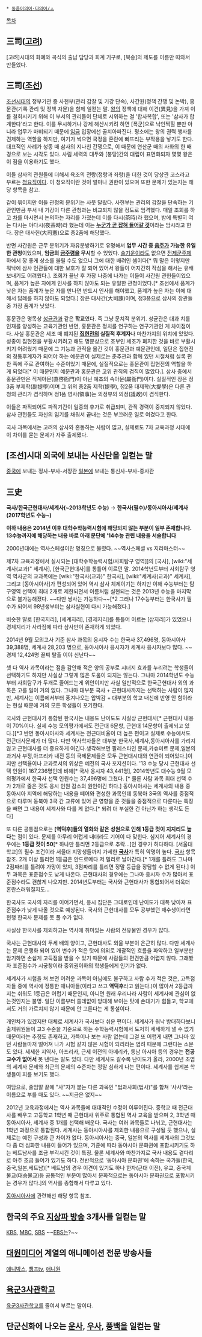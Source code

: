  * [[동음이의어·다의어/ㅅ]]

[[목차]]
== 三司([[고려]]) ==
[고려]시대의 화폐와 곡식의 출납 담당과 회계 기구로, [북송]의 제도를 이름만 따와서 만들었다.

== 三司([[조선]]) ==
[[조선]]시대의 정부기관 중 사헌부(관리 감찰 및 기강 단속), 사간원(정책 간쟁 및 논박), 홍문관(기록 관리 및 정책 자문)을 함께 일컫는 말. [[왕]]의 정책에 대해 이견(異見)을 가져 이를 철회시키기 위해 이 부서의 관리들이 단체로 시위하는 걸 '합사복합', 또는 '삼사가 합계한다'라고 한다. 이를 무시하거나 강제 해산시키려 하면 [폭군]으로 낙인찍힐 뿐만 아니라 업무가 마비되기 때문에 [[임금]] 입장에선 골치아파진다. 평소에는 왕의 권력 행사를 견제하는 역할을 하지만, 여기가 썩으면 국정을 혼란에 빠뜨리는 부작용을 낳기도 한다. 대표적인 사례가 성종 때 삼사의 지나친 간쟁으로, 이 때문에 연산군 때의 사화의 한 배경으로 보는 시각도 있다. 사림 세력의 대두와 [붕당]간의 대립이 표면화되자 몇몇 왕은 이 점을 이용하기도 했다.

이들 삼사의 관원들에 더해서 육조의 전랑(정랑과 좌랑)을 더한 것이 당상관 코스라고 부르는 [[청요직]]이다. 이 청요직이란 것이 얼마나 권한이 있으며 또한 문제가 있는지는 해당 항목을 참고.

같이 묶이지만 이들 관청의 분위기는 사뭇 달랐다. 
사헌부는 관리의 감찰을 단속하는 기관인만큼 부서 내 기강이 다른 관청과는 비교되지 않을 정도로 엄격했다. 매일 조회를 하고 [[차]]를 마시면서 논의하는 자리를 가졌는데 이를 다시(茶時)라 했으며, 밤에 특별히 여는 다시는 야다시(夜茶時)라 했는데 이는 '''[[사망 플래그|누군가 곧 잡혀 들어갈 것]]'''이라는 암시라고 한다. 장은 대사헌(大司憲)으로 종2품에 해당했다.

반면 사간원은 근무 분위기가 자유분방하기로 유명해서 '''업무 시간 중 [[음주]]가 가능한 유일한 관청'''이었으며, '''임금의 [[금주령]]을 무시'''할 수 있었다. [[술]]기운이라도 없으면 [[전제군주제]] 하에서 깡 좋게 상소를 올릴 수도 없으니 그에 대한 배려인 셈이다[* 뭐 말은 이렇지만 워낙에 삼사 언관들에 대한 보호가 잘 되어 있어서 왕들이 어지간히 작심을 해서는 유배보내기도 어려웠다.]. 조회가 끝난 후 가장 나중에 나가는 이들이 사간원 관헌들이었으며, 품계가 높은 자에게 인사를 하지 않아도 되는 유일한 관청이었다.[* 조선에서 품계가 낮은 자는 품계가 높은 자를 만나면 반드시 인사를 해야했고, 품계가 높은 자는 이에 대해서 답례를 하지 않아도 되었다.] 장은 대사간(大司諫)이며, 정3품으로 삼사의 장관들 중 가장 품계가 낮았다.

홍문관은 명목상 [[성균관]]과 같은 '''학교'''였다. 즉 그냥 문치적 분위기. 성균관은 대과 치를 인재를 양성하는 교육기관인 반면, 홍문관은 정치를 연구하는 연구기관인 게 차이점이다. 사실 홍문관은 세조 때 폐지된 '''[[집현전]]의 실질적 후계자'''나 마찬가지의 위치에 있었다. 성종이 집현전을 부활시키려고 해도 명분상으로 조부인 세조가 폐지한 것을 바로 부활시키기 어려웠기 때문에 그 기능과 관직을 옮긴 것이 홍문관과 예문관인데, 일단은 집현전의 정통후계자가 되어야 하는 예문관이 실제로는 춘추관과 함께 있던 시절처럼 실록 편찬 쪽에 주로 관여하는 수준이었기 때문에, 실질적으로는 홍문관이 집현전의 역할을 하게 되었다[* 이 때문인지 예문관과 홍문관은 고위 관직의 겸직이 많았다.]. 삼사 중에서 홍문관만은 직계아문(直啓衙門)이 아닌 예조의 속아문(屬衙門)이다. 실질적인 장은 정3품 부제학(副提學)이며 그 위의 종2품 제학(提學), 정2품 대제학(大提學)은 다른 관청의 관리가 겸직하며 정1품 영사(領事)는 의정부의 의정(議政)이 겸직한다.

이들은 파직되어도 파직기간이 일종의 휴가로 취급되며, 관직 경력이 중지되지 않았다. 삼사 관헌들도 자신의 임기를 채워서 끝내는 것은 부끄러운 일로 여겼다고 한다.

국사 과목에서는 고려의 삼사와 혼동하는 사람이 많고, 실제로도 7차 교육과정 시대에 이 차이를 묻는 문제가 자주 출제됐다.

== [조선]시대 외국에 보내는 사신단을 일컫는 말 ==
[[중국]]에 보내는 정사-부사-서장관
[[일본]]에 보내는 통신사-부사-종사관

== 三史 ==
'''국사/한국근현대사/세계사(~2013학년도 수능)''' → '''한국사(필수)/동아시아사/세계사(2017학년도 수능~)'''

'''이하 내용은 2014년 이후 대학수학능력시험에 해당되지 않는 부분이 일부 존재합니다.'''
'''13수능까지에 해당하는 내용 바로 아래 문단에 '14수능 관련 내용을 서술합니다'''

2000년대에는 역사스페셜이란 명칭으로 불렸다. ~~역사스페셜 vs 지리마스터~~

제7차 교육과정에서 실시되는 [대학수학능력시험/사회탐구 영역]]의 [국사], [wiki:"세계사(교과)" 세계사], [한국근현대사]를 통틀어 이르던 말. 2014학년도부터 사회탐구 영역 역사군의 교과목에는 [wiki:"한국사(교과)" 한국사], [wiki:"세계사(교과)" 세계사], 그리고 [동아시아사]가 편성되어 있어 역시 삼사 체제이기는 하지만 이해 수능부터는 탐구영역 선택이 최대 2개로 제한되면서 이름처럼 실현되는 것은 2013년 수능을 마지막으로 불가능해졌다. ~~다만 쌍사는 가능하다~~[*2 그러나 17수능부터는 한국사가 필수가 되어서 98년생부터는 삼사실현이 다시 가능해졌다.]

비슷한 말로 [한국지리], [세계지리], [경제지리]를 통틀어 이르는 [삼지리]가 있었으나 경제지리가 사라짐에 따라 삼사만이 존재하게 되었다.

2014년 9월 모의고사 기준 삼사 과목의 응시자 수는 한국사 37,496명, 동아시아사 39,388명, 세계사 28,203 명으로, 동아시아사 응시자가 세계사 응시자보다 많다. ~~경제 12,424명 꼴찌 탈출 이야 신난다~~

셋 다 역사 과목이라는 점을 감안해 적은 양의 공부로 시너지 효과를 누리려는 학생들이 선택하기도 하지만 사실상 그렇게 많은 도움이 되지는 않는다. 그나마 2014학년도 수능부터 사회탐구가 두개로 줄어드는게 위안이지만 사실 일반적으로 한국근현대사 외의 과목은 고를 일이 거의 없다. 그나마 대부분 국사 + 근현대사까지는 선택하는 사람이 많지만, 세계사는 이름에서부터 풍겨나오는 압박감 + 대부분의 학교 내신에 반영 안 함이라는 현실 때문에 거의 모든 학생들이 포기한다.

국사와 근현대사가 통합된 한국사는 내용도 난이도도 사실상 근현대사[* 근현대사 내용이 70%이다. 실제 수능 모의평가에서도 전근대 6문항, 근현대 14문항이 출제되고 있다.][*3 반면 동아시아사와 세계사는 전근대비율이 더 높은 편이고 실제로 수능에서도 전근대사문제가 더 많다. 다만 역사학자들은 대부분 한국사,세계사,동아시아사를 가리지않고 근현대사를 더 중요하게 여긴다.생각해보면 팔레스타인 문제,카슈미르 문제,일본의 과거사 부정,아프리카 내전 등의 국제문제들은 모두 근현대시대와 연관이 되어있다.]이지만 선택율이나 교과로서의 위상은 예전의 국사 포지션이다. '13 수능 당시 근현대사 선택 인원이 167,236명인데 비해[* 국사 응시자 43,441명], 2014학년도 대수능 9월 모의평가에서 한국사 선택 인원수는 37,496명에 그쳤다. [* 물론 사탐 과목 최대 선택 수가 2개로 줄은 것도 응시 인원 감소의 원인이긴 하다.]
동아시아사는 세계사의 내용 중 동아시아 지역에 해당하는 내용을 떼어와 편성한 과목인데 동북아 3국의 역사를 중점적으로 다루며 동북아 3국 간 교류에 있어 큰 영향을 준 것들을 중점적으로 다룬다는 특징을 빼면 그 내용이 세계사와 다를 게 없다.[* 되려 더 부실한 건 아닌가 하는 생각도 든다]

또 다른 공통점으로는 '''[역덕후]들의 열화와 같은 성원으로 인해 1등급 컷이 지지리도 높다'''는 점이 있다. 문제를 아무리 어렵게 내더라도 기어이 다 맞힌다. 심지어 세계사의 경우에는 '''1등급 컷이 50'''[* 하나만 틀리면 2등급으로 추락...]인 경우가 허다하다. [서울대학교]의 필수 조건이라 서울대 지망생들까지 가세한 '''[[국사]]'''가 특히 악명이 높다. [[국사]] 항목 참조. 2개 이상 틀리면 1등급은 안드로메다 저 멀리로 날아간다.[* 1개를 틀려도 그나마 2점짜리를 틀려야 가망이 있지, 3점짜리를 틀리면 정말 등급을 장담할 수 없게 된다.] 이 두 과목은 표준점수도 낮게 나온다. 근현대사의 경우에는 그나마 응시자 수가 많아서 표준점수라도 괜찮게 나오지만. 2014년도부터는 국사와 근현대사가 통합되어서 더욱더 혼란스러워질지도...

한국사도 국사의 자리를 이어가면서, 응시 집단은 그대로인데 난이도가 대폭 낮아져 표준점수가 낮게 나올 것으로 예상된다. 국사와 근현대사를 모두 공부했던 재수생이라면 현행 한국사 문제를 못 풀 수가 없다.

사실상 한국사를 제외하고는 역사에 취미있는 사람의 전유물인 경우가 많다.

국사는 근현대사의 두세 배의 양이고, 근현대사도 외울 부분이 은근히 많다. 다만 세계사는 문제 은행화 되어 있어 변수가 적은 탓에 의외로 개괄적인 흐름을 파악하고 일부분만 암기하면 손쉽게 고득점을 받을 수 있기 때문에 사람들의 편견만큼 어렵지 않다. 그래봤자 표준점수가 시궁창이라 중위권이하의 학생들에게 인기가 없다.

세계사가 시험을 쳐 보면 어려운 과목이 아님에도 불구하고 사람 수가 적은 것은, 고득점자들 중에 역사에 정통한 매니아들(이라고 쓰고 '''역덕후'''라고 읽는다.)이 많아서 2등급까지는 쉬워도 1등급은 어렵기 때문인지, 아니면 원래 우리나라 사람이 세계사에 관심이 없는것인지는 불명. 일단 이름부터 쓸데없이 방대해 보이는 탓에 손대기가 힘들고, 학교에서도 거의 가르치지 않기 때문에 안 고른다는 게 통설이다.

개인차가 있겠지만 대체로 세계사가 국사보다 쉬운 편이다. 세계사가 워낙 방대하다보니 출제위원들이 고3 수준을 기준으로 하는 수학능력시험에서 도저히 세세하게 낼 수 없기 때문이라는 추정도 존재하고, 가뜩이나 보는 사람 없는데 그걸 또 어렵게 내면 그나마 있던 사람들마저 떨어져 나가 시험 같지 않은 시험이 되리라는 염려 때문에 그런다는 소문도 있다. 세세한 지역사, 아프리카, 근세 이전의 아메리카, 동남 아시아 등의 경우는 '''전공 교수가 없어서''' 못 낸다는 말도 있다.
다만 세계사도 갈수록 난이도가 올라, 2000년 초엽의 세계사 문제와 최근의 문제의 수준차는 정말 심하게 나는 편이다. 세계사를 쉽게본 학생들이 피를 보기도 했다.

여담으로, 줄임말 끝에 "사"자가 붙는 다른 과목인 "법과사회(법사)"를 합쳐 '사사'라는 이름으로 부를 때도 있다. ~~지금은 없지~~

2012년 교육과정에서는 역사 과목들에 대대적인 수정이 이루어진다. 중학교 때 전근대사를 배우고 고등학교 1학년 때 근현대사 위주로 통합된 역사 교육을 받으며 2, 3학년 때 동아시아사, 세계사 중 1개를 선택해 배운다. 국사는 여러 과목들로 나뉘고, 근현대사는 1학년 과정으로 통합된다. 세계사는 동아시아사를 제외한 내용으로 구성될 듯 했으나, 실제로는 예전 구성과 큰 차이가 없다. 동아시아사는 중국, 일본의 역사를 세계사의 그것보다 좀 더 심화한 내용이 들어가 있으며, 기준에 따라 동아시아 문화권에 포함시키기도 하는 베트남사를 조금 부각시킨 것이 특징. 물론 세계사와 마찬가지로 국사 내용도 곁다리로 아주 조금 들어가 있기도 하다. 전반적으로 '동아시아 문화권'에 속하는 국가들(한국,중국,일본,베트남)[* 베트남의 경우 이견이 있기도 하나 한자(근대 이전), 유교, 중국계 불교(대승불교)등 공통적인 부분이 많아서 문화적으로는 동아시아 문화권으로 포함시키는 경우가 많다.]의 역사를 종합해서 다루고 있다.

[[동아시아사]]에 관련해선 해당 항목 참조.
== 한국의 주요 [[지상파 방송]] 3개사를 일컫는 말 ==
[[한국방송공사|KBS]], [[문화방송|MBC]], [[SBS]] ~~[[한국교육방송공사|EBS]]는?~~

== [[대원미디어]] 계열의 애니메이션 전문 방송사들 ==
[[애니박스]], [[챔프tv]], [[애니원]]

== [[육군3사관학교]] ==
[[육군3사관학교]]를 줄여서 부르는 말이다.

== 단군신화에 나오는 [[운사]], [[우사]], [[풍백]]을 일컫는 말 ==
